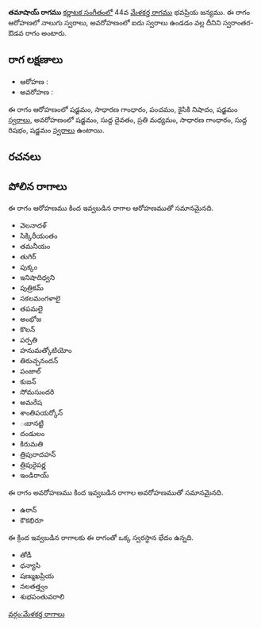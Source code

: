 {{Infobox ragam
	| name          	= తమాషాయ్
	| synonym	    	= 
	| mela          	= 
	| chakra        	= 
	| janaka        	= 
	| type          	= స్వరాంతర-ఔడవ
	| arohanam      	= {{svaraC|S|G2|P|N2|S'}} 
	| avarohanam    	= {{svaraC|S'|D1|M2|G2|R1|S}}
	| jeeva         	=
	| chhaya        	=
	| nyasa         	=
	| vishesha      	= 
	| equivalent  		= 
}}
{{కర్ణాటక సంగీత రాగాలు}}
'''తమాషాయ్ రాగము''' [[కర్ణాటక సంగీతం]]లో 44వ [[మేళకర్త రాగము]] భవప్రియ జన్యము.  ఈ రాగం ఆరోహణలో నాలుగు స్వరాలు, అవరోహణంలో ఐదు స్వరాలు ఉండడం వల్ల దీనిని స్వరాంతర-ఔడవ రాగం అంటారు.


==రాగ లక్షణాలు==


* ఆరోహణ : {{svaraC|S|G2|P|N2|S'}} 
* అవరోహణ : {{svaraC|S'|D1|M2|G2|R1|S}}

ఈ రాగం ఆరోహణంలో షడ్జమం, సాధారణ గాంధారం, పంచమం, కైసికి నిషాదం, షడ్జమం [[స్వరాలు]], అవరోహణంలో షడ్జమం, సుద్ద దైవతం, ప్రతి మధ్యమం, సాధారణ గాంధారం, సుద్ద రిషభం, షడ్జమం [[స్వరాలు]] ఉంటాయి.

==రచనలు==



==పోలిన రాగాలు==
ఈ రాగం ఆరోహణము కింద ఇవ్వబడిన రాగాల ఆరోహణముతో సమానమైనది.
* వెలనాదళ్
* సిక్కిరీయంతం
* తమనీయం
* తుగిర్
* పుక్కం
* ఇనిషాదిధ్వని
* పుత్రికమ్
* సకలమంగళాలై
* తపమలై
* అంభోజ
* కొలన్
* పర్పతి
* హనుమత్కోటియోం
* తిరుచ్చనందన్
* పంజాల్
* కుజన్
* సోమసుందరి
* అమరేష
* శాంతిపయర్కోన్
* ఁబానట్టి
* దండులం
* కిరుమతి
* త్రిపురాదహన్
* త్రిపురైపర్ణ
* ఇండిరాయ్

ఈ రాగం అవరోహణము కింద ఇవ్వబడిన రాగాల అవరోహణముతో సమానమైనది.
* ఉరాన్
* కౌకభిరూ

ఈ క్రింద ఇవ్వబడిన రాగాలకు ఈ రాగంతో ఒక్క స్వరస్థాన భేదం ఉన్నది.
* తోడీ
* ధన్యాసి
* షణ్ముఖప్రియ
* నలతత్త్వం
* శుభపంతువరాలి



[[వర్గం:మేళకర్త రాగాలు]]